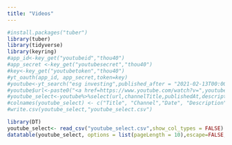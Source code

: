 ```yaml
---
title: "Videos"
---
```


```r
#install.packages("tuber")
library(tuber)
library(tidyverse)
library(keyring)
#app_id<-key_get("youtubeid","thou40")
#app_secret <-key_get("youtubesecret","thou40")
#key<-key_get("youtubetoken","thou40")
#yt_oauth(app_id, app_secret,token=key)
#youtube<-yt_search("esg investing",published_after = "2021-02-13T00:00:00Z")
#youtube$url<-paste0("<a href=https://www.youtube.com/watch?v=",youtube$video_id,">",youtube$title,"</a>")
#youtube_select<-youtube%>%select(url,channelTitle,publishedAt,description)
#colnames(youtube_select) <- c("Title", "Channel","Date", "Description")
#write.csv(youtube_select,"youtube_select.csv")
```

```r
library(DT)
youtube_select<- read_csv("youtube_select.csv",show_col_types = FALSE)
datatable(youtube_select, options = list(pageLength = 10),escape=FALSE, class = 'cell-border stripe')
```
